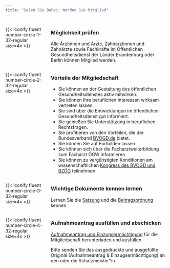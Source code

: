 ```yaml
---
title: "Seien Sie Dabei: Werden Sie Mitglied"
---
```


:::: {.columns}

::: {.column width="25%"}
{{< iconify fluent number-circle-1-32-regular size=4x >}}
::: 
::: {.column width="75%"}
### Möglichkeit prüfen
Alle Ärztinnen und Ärzte, Zahnärztinnen und Zahnärzte sowie Fachkräfte im Öffentlichen Gesundheitsdienst der Länder Brandenburg oder Berlin können Mitglied werden.
::: 

::::



:::: {.columns}

::: {.column width="25%"}
{{< iconify fluent number-circle-2-32-regular size=4x >}}
::: 
::: {.column width="75%"}
### Vorteile der Mitgliedschaft
* Sie können an der Gestaltung des öffentlichen Gesundheitsdienstes aktiv mitwirken.
* Sie können Ihre beruflichen Interessen wirksam vertreten lassen.
* Sie sind über die Entwicklungen im öffentlichen Gesundheitsdienst gut informiert.
* Sie genießen Sie Unterstützung in beruflichen Rechtsfragen.
* Sie profitieren von den Vorteilen, die der Bundesverband [BVÖGD.de](https://bvoegd.de) bietet.
* Sie können Sie auf Fortbilden lassen 
* Sie können sich über die Facharztweiterbildung zum Facharzt ÖGW informieren
* Sie können zu vergünstigten Konditionen am wissenschaftlichen [Kongress des BVÖGD und BZÖG](https://bvoegd-kongress.de/) teilnehmen.

::: 

::::

:::: {.columns}
::: {.column width="25%"}
{{< iconify fluent number-circle-3-32-regular size=4x >}}
::: 
::: {.column width="75%"}
### Wichtige Dokumente kennen lernen
Lernen Sie die [Satzung](../documents/satzung.pdf) und die [Beitragsordnung](../documents/beitragsordnung.pdf) kennen 
::: 

::::


:::: {.columns}

::: {.column width="25%"}
{{< iconify fluent number-circle-4-32-regular size=4x >}}
::: 
::: {.column width="75%"}
### Aufnahmeantrag ausfüllen und abschicken
[Aufnahmeantrag und Einzugsermächtigung](../documents/Antrag_auf_Mitgliedschaft_Einzugsermaechtigung_2019-02-23.pdf) für die Mitgliedschaft herunterladen und ausfüllen.


Bitte senden Sie das ausgedruckte und ausgefüllte Original (Aufnahmeantrag & Einzugsermächtigung) an den oder die Schatzmeister*in.
::: 

::::

